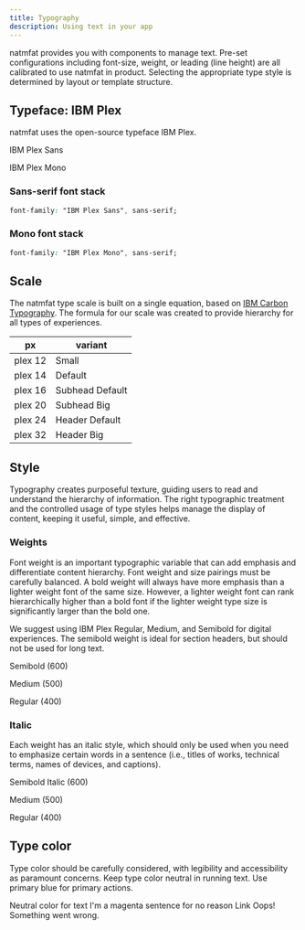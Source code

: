 ```yaml
---
title: Typography
description: Using text in your app
---
```


natmfat provides you with components to manage text. Pre-set configurations including font-size, weight, or leading (line height) are all calibrated to use natmfat in product. Selecting the appropriate type style is determined by layout or template structure.

## Typeface: IBM Plex

natmfat uses the open-source typeface IBM Plex.


<Surface className="text-header-big">
  <p className="font-sans">IBM Plex Sans</p>
  <p className="font-mono">IBM Plex Mono</p>
</Surface>

### Sans-serif font stack

```css
font-family: "IBM Plex Sans", sans-serif;
```

### Mono font stack

```css
font-family: "IBM Plex Mono", sans-serif;
```

## Scale

The natmfat type scale is built on a single equation, based on [IBM Carbon Typography](https://carbondesignsystem.com/elements/typography/overview/). The formula for our scale was created to provide hierarchy for all types of experiences.


<Surface>
  <table className="text-small table w-full table-auto text-left">
    <thead>
      <tr className="text-foreground-dimmer">
        <th className="font-regular">px</th>
        <th className="font-regular">variant</th>
      </tr>
    </thead>
    <tbody>
      <tr>
        <td>plex 12</td>
        <td>
          <Text size="small">Small</Text>
        </td>
      </tr>
      <tr>
        <td>plex 14</td>
        <td>
          <Text size="default">Default</Text>
        </td>
      </tr>
      <tr>
        <td>plex 16</td>
        <td>
          <Text size="subheadDefault">Subhead Default</Text>
        </td>
      </tr>
      <tr>
        <td>plex 20</td>
        <td>
          <Text size="subheadBig">Subhead Big</Text>
        </td>
      </tr>
      <tr>
        <td>plex 24</td>
        <td>
          <Text size="headerDefault">Header Default</Text>
        </td>
      </tr>
      <tr>
        <td>plex 32</td>
        <td>
          <Text size="headerBig">Header Big</Text>
        </td>
      </tr>
    </tbody>
  </table>
</Surface>

## Style

Typography creates purposeful texture, guiding users to read and understand the hierarchy of information. The right typographic treatment and the controlled usage of type styles helps manage the display of content, keeping it useful, simple, and effective.

### Weights

Font weight is an important typographic variable that can add emphasis and differentiate content hierarchy. Font weight and size pairings must be carefully balanced. A bold weight will always have more emphasis than a lighter weight font of the same size. However, a lighter weight font can rank hierarchically higher than a bold font if the lighter weight type size is significantly larger than the bold one.

We suggest using IBM Plex Regular, Medium, and Semibold for digital experiences. The semibold weight is ideal for section headers, but should not be used for long text.

<Surface className="text-header-big">
  <p className="font-bold">Semibold (600)</p>
  <p className="font-medium">Medium (500)</p>
  <p className="font-regular">Regular (400)</p>
</Surface>

### Italic

Each weight has an italic style, which should only be used when you need to emphasize certain words in a sentence (i.e., titles of works, technical terms, names of devices, and captions).

<Surface className="text-header-big italic">
  <p className="font-bold">Semibold Italic (600)</p>
  <p className="font-medium">Medium (500)</p>
  <p className="font-regular">Regular (400)</p>
</Surface>

## Type color

Type color should be carefully considered, with legibility and accessibility as paramount concerns. Keep type color neutral in running text. Use primary blue for primary actions.


<ExampleRoot>
  <ExampleItem good>Neutral color for text</ExampleItem>
  <ExampleItem>
    <span className="text-magenta-default">
      I'm a magenta sentence for no reason
    </span>
  </ExampleItem>
  <ExampleItem
    good
    description="Core blue colors are used for text links and primary actions. You should probably use Anchor or Button instead."
  >
    <View className="text-primary-default flex-row items-center gap-2">
      <span>Link</span>
      <RiArrowRightIcon size={tokens.space24} />
    </View>
  </ExampleItem>
  <ExampleItem
    good
    description="Other use cases for colored type are code snippets, warnings, alerts, etc."
  >
    <span className="text-negative-default">
      Oops!
      <br />
      Something went wrong.
    </span>
  </ExampleItem>
</ExampleRoot>
